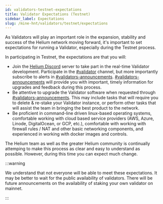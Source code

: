 ```yaml
---
id: validators-testnet-expectations
title: Validator Expectations (Testnet)
sidebar_label: Expectations
slug: /mine-hnt/validators/testnet/expectations
---
```



As Validators will play an important role in the expansion, stability and success of the Helium network moving forward, it's important to set expectations for running a Validator, especially during the Testnet process.

In participating in Testnet, the expectations are that you will:

- Join the [Helium Discord](https://discord.gg/helium) server to take part in the real-time Validator development. Participate in the [#validator](https://discord.com/channels/404106811252408320/857353417739730954) channel, but more importantly subscribe to alerts in [#validators-announcements](https://discord.com/channels/404106811252408320/816788105511305236). [#validators-announcements](https://discord.com/channels/404106811252408320/816788105511305236) will provide you with important, timely information for upgrades and feedback during this process.
- Be attentive to upgrade the Validator software when requested through [#validators-announcements](https://discord.com/channels/404106811252408320/816788105511305236). This may include tasks that will require you to delete & re-stake your Validator instance, or perform other tasks that will assist the team in bringing the best product to the network.
- Be proficient in command-line driven linux-based operating systems, comfortable working with cloud based service providers (AWS, Azure, Linode, DigitalOcean, or GCP, etc.), comfortable with working with firewall rules / NAT and other basic networking components, and experienced in working with docker images and controls.

The Helium team as well as the greater Helium community is continually attemping to make this process as clear and easy to understand as possible. However, during this time you can expect much change.

:::warning

We understand that not everyone will be able to meet these expectations. It may be better to wait for the public availability of validators. There will be future announcements on the availability of staking your own validator on mainnet.

:::
